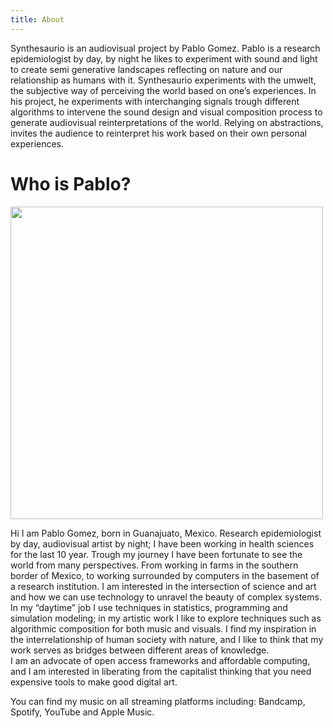 ```yaml
---
title: About
---
```


Synthesaurio is an audiovisual project by Pablo Gomez. Pablo is a research epidemiologist by day, by night he likes to experiment with sound and light to create semi generative landscapes reflecting on nature and our relationship as humans with it. Synthesaurio experiments with the umwelt, the subjective way of perceiving the world based on one's experiences. In his project, he experiments with interchanging signals trough different algorithms to intervene the sound design and visual composition process to generate audiovisual reinterpretations of the world. Relying on abstractions, invites the audience to reinterpret his work based on their own personal experiences.

# Who is Pablo?
 
<img src="img/Pablo.jpg" width="500" float=center/>  

Hi I am Pablo Gomez, born in Guanajuato, Mexico. Research epidemiologist by day, audiovisual artist by night; I have been working in health sciences for the last 10 year. Trough my journey I have been fortunate to see the world from many perspectives. From working in farms in the southern border of Mexico, to working surrounded by computers in the basement of a research institution. I am interested in the intersection of science and art and how we can use technology to unravel the beauty of complex systems.  
In my "daytime" job I use techniques in statistics, programming and simulation modeling; in my artistic work I like to explore techniques such as algorithmic composition for both music and visuals. I find my inspiration in the interrelationship of human society with nature, and I like to think that my work serves as bridges between different areas of knowledge.  
I am an advocate of open access frameworks and affordable computing, and I am interested in liberating from the capitalist thinking that you need expensive tools to make good digital art.

You can find my music on all streaming platforms including: Bandcamp, Spotify, YouTube and Apple Music.
